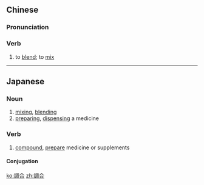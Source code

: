 {{also|调合}}
==Chinese==
{{zh-forms|s=调合}}

===Pronunciation===
{{zh-pron
|m=tiáohé
|h=pfs=thiàu-ha̍p
|mn=tiâu-ha̍p
|cat=v
}}

===Verb===
{{zh-verb}}

# to [[blend]]; to [[mix]]

----

==Japanese==
{{ja-kanjitab|ちょう|ごう|yomi=on}}

===Noun===
{{ja-noun|ちょうごう}}

# [[mixing]], [[blending]]
# [[preparing]], [[dispensing]] a medicine

===Verb===
{{ja-verb-suru|tr=trans|ちょうごう}}

# [[compound]], [[prepare]] medicine or supplements

====Conjugation====
{{ja-suru|ちょうごう}}

[[ko:調合]]
[[zh:調合]]